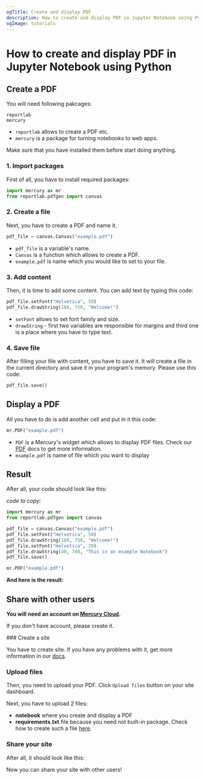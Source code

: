 ```yaml
---
ogTitle: Create and display PDF
description: How to create and display PDF in Jupyter Notebook using Python and Mercury's widgets. 
ogImage: tutorials
---
```



# How to create and display PDF in Jupyter Notebook using Python

## Create a PDF

You will need following pakcages: 
```
reportlab
mercury
```
- `reportlab` allows to create a PDF etc.
- `mercury` is a package for turning notebooks to web apps.

Make sure that you have installed them before start doing anything.

### 1. Import packages

First of all, you have to install required packages:

```python 
import mercury as mr
from reportlab.pdfgen import canvas
```

### 2. Create a file 

Next, you have to create a PDF and name it. 

```python 
pdf_file = canvas.Canvas("example.pdf")
```

- `pdf_file` is a variable's name.
- `Canvas` is a function which allows to create a PDF.
- `example.pdf` is name which you would like to set to your file.

### 3. Add content

Then, it is time to add some content. You can add text by typing this code:

```python
pdf_file.setFont("Helvetica", 50)
pdf_file.drawString(180, 750, "Welcome!")
```

- `setFont` allows to set font family and size.
- `drawString` - first two variables are responsible for margins and third one is a place where you have to type text.

### 4. Save file

After filling your file with content, you have to save it. It will create a file in the current directory and save it in your program's memory. Please use this code:

```python
pdf_file.save()
```

## Display a PDF

All you have to do is add another cell and put in it this code:

```python
mr.PDF("example.pdf")
```

- `PDF` is a Mercury's widget which allows to display PDF files. Check our [PDF](../docs/output-widgets/pdf/) docs to get more information.
- `example.pdf` is name of file which you want to display

## Result 

After all, your code should look like this: 

<Screenshot src={fullcodePng} alt="Full code." />

*code to copy:*

```python
import mercury as mr
from reportlab.pdfgen import canvas
```
```python
pdf_file = canvas.Canvas("example.pdf")
pdf_file.setFont("Helvetica", 50)
pdf_file.drawString(180, 750, "Welcome!")
pdf_file.setFont("Helvetica", 20)
pdf_file.drawString(40, 700, "This in an example Notebook")
pdf_file.save()
```
```python
mr.PDF("example.pdf")
```

**And here is the result:**

<Screenshot src={resultPng} alt="PDF display." />

## Share with other users

**You will need an account on [Mercury Cloud](https://cloud.runmercury.com/).**

If you don't have account, please create it.

<div className="steps-container">
### Create a site

You have to create site. If you have any problems with it, get more information in our [docs](../docs/cloud).

### Upload files

Then, you need to upload your PDF. Click `Upload files` button on your site dashboard. 

<Screenshot src={sitedashboardPng} alt="From site dashboard to uploadfiles." />

Next, you have to upload 2 files: 
- **notebook** where you create and display a PDF
- **requirements.txt** file because you need not built-in package. Check how to create such a file [here](../docs/pip-install-requirements).

### Share your site

After all, it should look like this: 

<Screenshot src={cloudPng} alt="PDF on your Web App." />

Now you can share your site with other users!
</div>
